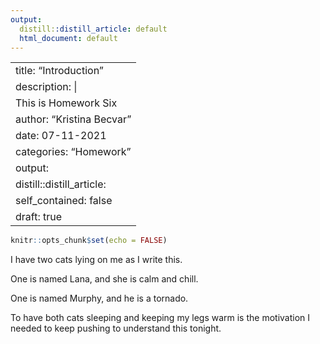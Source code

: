 ```yaml
---
output:
  distill::distill_article: default
  html_document: default
---
```


---
title: "Introduction"
description: |
  This is Homework Six
author: "Kristina Becvar"
date: 07-11-2021
categories: "Homework"
output:
  distill::distill_article:
    self_contained: false
draft: true
---


```r
knitr::opts_chunk$set(echo = FALSE)
```


I have two cats lying on me as I write this.

One is named Lana, and she is calm and chill.

One is named Murphy, and he is a tornado.

To have both cats sleeping and keeping my legs warm is the motivation I needed to keep pushing to understand this tonight.


